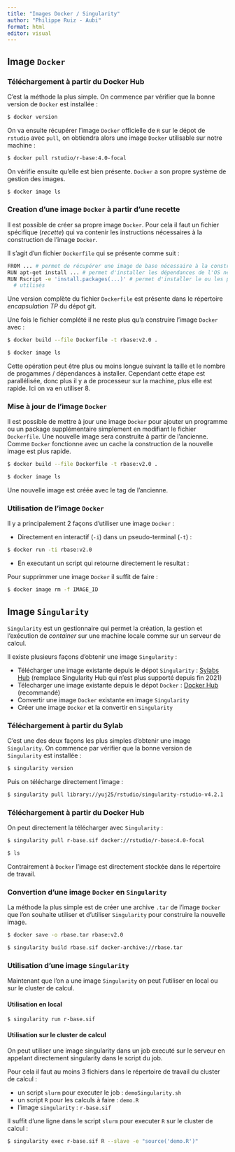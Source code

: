 ```yaml
---
title: "Images Docker / Singularity"
author: "Philippe Ruiz - Aubi"
format: html
editor: visual
---
```


## Image `Docker`

### Téléchargement à partir du Docker Hub

C'est la méthode la plus simple. On commence par vérifier que la bonne version 
de `Docker` est installée :

``` bash
$ docker version
```

On va ensuite récupérer l'image `Docker` officielle de `R` sur le dépot de `rstudio`
avec `pull`, on obtiendra alors une image `Docker` utilisable sur notre machine :

``` bash
$ docker pull rstudio/r-base:4.0-focal
```

On vérifie ensuite qu'elle est bien présente. `Docker` a son propre système de 
gestion des images. 

``` bash
$ docker image ls
```

### Creation d'une image `Docker` à partir d'une recette

Il est possible de créer sa propre image `Docker`. Pour cela il faut un fichier
spécifique (*recette*) qui va contenir les instructions nécessaires à la 
construction de l'image `Docker`.

Il s'agit d'un fichier `Dockerfile` qui se présente comme suit :

``` bash
FROM ... # permet de récupérer une image de base nécessaire à la construction
RUN apt-get install ... # permet d'installer les dépendances de l'OS nécessaire
RUN Rscript -e 'install.packages(...)' # permet d'installer le ou les packages
  # utilisés
```
Une version complète du fichier `Dockerfile` est présente dans le répertoire 
*encapsulation TP* du dépot git.

Une fois le fichier complété il ne reste plus qu'a construire l'image `Docker`
avec :

``` bash
$ docker build --file Dockerfile -t rbase:v2.0 .

$ docker image ls
```

Cette opération peut être plus ou moins longue suivant la taille et le nombre
de progammes / dépendances à installer. Cependant cette étape est parallélisée, 
donc plus il y a de processeur sur la machine, plus elle est rapide. 
Ici on va en utiliser 8.

### Mise à jour de l'image `Docker`

Il est possible de mettre à jour une image `Docker` pour ajouter un programme ou
un package supplémentaire simplement en modifiant le fichier `Dockerfile`. 
Une nouvelle image sera construite à partir de l'ancienne. Comme `Docker` 
fonctionne avec un cache la construction de la nouvelle image est plus rapide.

``` bash
$ docker build --file Dockerfile -t rbase:v2.0 .

$ docker image ls
```

Une nouvelle image est créée avec le tag de l'ancienne.

### Utilisation de l'image `Docker`

Il y a principalement 2 façons d'utiliser une image `Docker` :

- Directement en interactif (`-i`) dans un pseudo-terminal (`-t`) :

``` bash
$ docker run -ti rbase:v2.0
```

- En executant un script qui retourne directement le resultat :


Pour supprimmer une image 
`Docker` il suffit de faire :

``` bash
$ docker image rm -f IMAGE_ID
```

## Image `Singularity`

`Singularity` est un gestionnaire qui permet la création, la gestion et l'exécution 
de *container* sur une machine locale comme sur un serveur de calcul.

Il existe plusieurs façons d'obtenir une image `Singularity` :

-   Télécharger une image existante depuis le dépot `Singularity` : [Sylabs Hub](https://cloud.sylabs.io/library) 
(remplace Singularity Hub qui n'est plus supporté depuis fin 2021)
-   Télecharger une image existante depuis le dépot `Docker` : [Docker Hub](https://hub.docker.com/) (recommandé)
-   Convertir une image `Docker` existante en image `Singularity`
-   Créer une image `Docker` et la convertir en `Singularity`

### Téléchargement à partir du Sylab

C'est une des deux façons les plus simples d'obtenir une image `Singularity`.
On commence par vérifier que la bonne version de `Singularity` est installée :

``` bash
$ singularity version
```

Puis on télécharge directement l'image :

``` bash
$ singularity pull library://yuj25/rstudio/singularity-rstudio-v4.2.1
```

### Téléchargement à partir du Docker Hub

On peut directement la télécharger avec `Singularity` :

``` bash
$ singularity pull r-base.sif docker://rstudio/r-base:4.0-focal

$ ls
```

Contrairement à `Docker` l'image est directement stockée dans le répertoire de travail.

### Convertion d'une image `Docker` en `Singularity`

La méthode la plus simple est de créer une archive `.tar` de l'image `Docker`
que l'on souhaite utiliser et d'utiliser `Singularity` pour construire la nouvelle image.

``` bash
$ docker save -o rbase.tar rbase:v2.0 

$ singularity build rbase.sif docker-archive://rbase.tar
```

### Utilisation d'une image `Singularity`

Maintenant que l'on a une image `Singularity` on peut l'utiliser en local
ou sur le cluster de calcul.

#### Utilisation en local

``` bash
$ singularity run r-base.sif 
```

#### Utilisation sur le cluster de calcul

On peut utiliser une image singularity dans un job executé sur le serveur 
en appelant directement singularity dans le script du job.

Pour cela il faut au moins 3 fichiers dans le répertoire de travail du cluster de calcul :

-   un script `slurm` pour executer le job : `demoSingularity.sh`
-   un script `R` pour les calculs à faire : `demo.R`
-   l'image `singularity` : `r-base.sif`

Il suffit d'une ligne dans le script `slurm` pour executer `R` sur le cluster de calcul :

``` bash
$ singularity exec r-base.sif R --slave -e "source('demo.R')"
```

